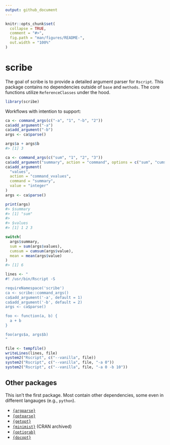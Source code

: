 ```yaml
---
output: github_document
---
```


<!-- README.md is generated from README.Rmd. Please edit that file -->

```r
knitr::opts_chunk$set(
  collapse = TRUE,
  comment = "#>",
  fig.path = "man/figures/README-",
  out.width = "100%"
)
```

# scribe

<!-- badges: start -->
<!-- badges: end -->

The goal of scribe is to provide a detailed argument parser for `Rscript`.
This package contains no dependencies outside of `base` and `methods`.
The core functions utilize `ReferenceClasses` under the hood.

```r
library(scribe)
```

Workflows with intention to support:

``` r
ca <- command_args(c("-a", "1", "-b", "2"))
ca$add_argument("-a")
ca$add_argument("-b")
args <- ca$parse()

args$a + args$b
#> [1] 3
```

``` r
ca <- command_args(c("sum", "1", "2", "3"))
ca$add_argument("summary", action = "command", options = c("sum", "cumsum"))
ca$add_argument(
  "values",
  action = "command_vvalues",
  command = "summary",
  value = "integer"
)
args <- ca$parse()

print(args)
#> $summary
#> [1] "sum"
#> 
#> $values
#> [1] 1 2 3

switch(
  args$summary,
  sum = sum(args$values),
  cumsum = cumsum(args$value),
  mean = mean(args$value)
)
#> [1] 6
```

``` r
lines <- "
#! /usr/bin/Rscript -S

requireNamespace('scribe')
ca <- scribe::command_args()
ca$add_argument('-a', default = 1)
ca$add_argument('-b', default = 2)
args <- ca$parse()

foo <- function(a, b) {
  a + b
}

foo(args$a, args$b)
"

file <- tempfile()
writeLines(lines, file)
system2("Rscript", c("--vanilla", file))
system2("Rscript", c("--vanilla", file, "-a 0"))
system2("Rscript", c("--vanilla", file, "-a 0 -b 10"))
```

## Other packages

This isn't the first package.
Most contain other dependencies, some even in different langauges (e.g., `python`).

- [`{argparse}`](https://github.com/trevorld/r-argparse)
- [`{optparse}`](https://github.com/trevorld/r-optparse)
- [`{getopt}`](https://github.com/trevorld/r-getopt)
- [`{minimist}`](https://github.com/jeroen/minimist) (CRAN archived)
- [`{optigrab}`](https://github.com/decisionpatterns/optigrab)
- [`{docopt}`](https://github.com/docopt/docopt.R)

